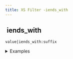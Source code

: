 ```yaml
---
title: XS Filter -iends_with
---
```


## <img src="../assets/docuBadge (11).png" alt="" data-size="line"> iends\_with <a href="#xsiends_with" id="xsiends_with"></a>

`value|iends_with:suffix`

<details>

<summary>Examples</summary>

```javascript
"test.JPG"|iends_with:".jpg"    // Returns true (case insensitive)
"test.png"|iends_with:".JPG"    // Returns false
```

</details>
